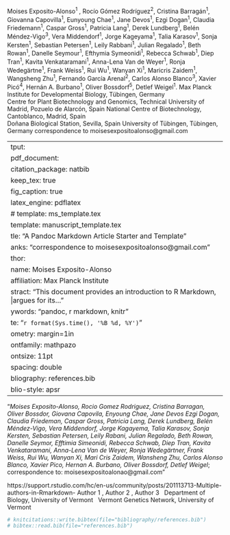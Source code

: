 \newline Moises Exposito-Alonso^1^\textsuperscript{*}  , 
  Rocío Gómez Rodríguez^2^, 
  Cristina Barragán^1^, 
  Giovanna Capovilla^1^,
  Eunyoung Chae^1^,
  Jane Devos^1^,
  Ezgi Dogan^1^,
  Claudia Friedemann^1^,
  Caspar Gross^1^,
  Patricia Lang^1^,
  Derek Lundberg^1^,
  Belén Méndez-Vigo^3^,
  Vera Middendorf^1^,
  Jorge Kageyama^1^,
  Talia Karasov^1^,
  Sonja Kersten^1^,
  Sebastian Petersen^1^,
  Leily Rabbani^1^,
  Julian Regalado^1^,
  Beth Rowan^1^,
  Danelle Seymour^1^,
  Efthymia Symeonidi^1^, 
  Rebecca Schwab^1^,
  Diep Tran^1^,
  Kavita Venkataramani^1^,
  Anna-Lena Van de Weyer^1^,
  Ronja Wedegärtne^1^,
  Frank Weiss^1^,
  Rui Wu^1^,
  Wanyan Xi^1^,
  Maricris Zaidem^1^,
  Wangsheng Zhu^1^,
  Fernando García Arenal^2^,
  Carlos Alonso Blanco^3^,
  Xavier Picó^4^,
  Hernán A. Burbano^1^,
  Oliver Bossdorf^5^,
  Detlef Weigel^1^.
  \newline 
  \newline \textsuperscript{1} Max Planck Institute for Developmental Biology, Tübingen, Germany    
  \newline \textsuperscript{2} Centre for Plant Biotechnology and Genomics, Technical University of Madrid, Pozuelo de Alarcón, Spain 
  \newline \textsuperscript{3} National Centre of Biotechnology, Cantoblanco, Madrid, Spain  
  \newline \textsuperscript{4} Doñana Biological Station, Sevilla, Spain
  \newline \textsuperscript{5} University of Tübingen, Tübingen, Germany
  \newline \textsuperscript{*} correspondence to moisesexpositoalonso@gmail.com
  \newline \newline \newline \newline \newline \newline 
  
  
  
  
  ---
output: 
  pdf_document:
    citation_package: natbib
    keep_tex: true
    fig_caption: true
    latex_engine: pdflatex
    # template: ms_template.tex
    template: manuscript_template.tex
title: "A Pandoc Markdown Article Starter and Template"
thanks: "correspondence to moisesexpositoalonso@gmail.com"
author:
- name: Moises Exposito-Alonso
  affiliation: Max Planck Institute
abstract: "This document provides an introduction to R Markdown, |argues for its..."
keywords: "pandoc, r markdown, knitr"
date: "`r format(Sys.time(), '%B %d, %Y')`"
geometry: margin=1in
#fontfamily: mathpazo
#fontsize: 11pt
# spacing: double
bibliography: references.bib
biblio-style: apsr
---


"*Moises Exposito-Alonso, Rocio Gomez Rodriguez, Cristina Barragan, Oliver Bossdor, Giovana Capovila, Enyoung Chae, Jane Devos Ezgi Dogan, Claudia Friedeman, Caspar Gross, Patricia Lang, Derek Lundberg, Belén Méndez-Vigo, Vera Middendorf, Jorge Kagayema, Talia Karasov, Sonja Kersten, Sebastian Petersen, Leily Rabani, Julian Regalado, Beth Rowan, Danelle Seymor, Efftimia Simeonidi, Rebecca Schwab, Diep Tran, Kavita Venkataramani, Anna-Lena Van de Weyer, Ronja Wedegärtner, Frank Weiss, Rui Wu, Wanyan Xi, Mari Cris Zaidem, Wansheng Zhu, Carlos Alonso Blanco, Xavier Pico, Hernan A. Burbano, Oliver Bossdorf, Detlef Weigel*;  correspondence to: moisesexpositoalonao@gmail.com"


https://support.rstudio.com/hc/en-us/community/posts/201113713-Multiple-authors-in-Rmarkdown-
 Author 1 \textsuperscript{1}, Author 2 \textsuperscript{1}, Author 3 \textsuperscript{2} \ \newline \newline \textsuperscript{1} Department of Biology, University of Vermont \ \textsuperscript{2} Vermont Genetics Network, University of Vermont




<!-- ## Equations -->

<!-- The deterministic part of the model is defined by this **in-line equation** as -->
<!-- $\mu_i = \beta_0 + \beta_1x$, and the stochastic part by the **centered equation**: -->

<!-- $$ \frac{1}{\sqrt{2\pi}\sigma}e^{-(x-\mu_i)^2/(2\sigma^2)} $$ -->

<!-- ## Tables -->

<!-- ```{r kable, echo=FALSE} -->
<!-- library(knitr) -->

<!-- x <- rnorm(100) -->
<!-- y <- 2*x + rnorm(100) -->
<!-- out <- lm(y ~ x) -->
<!-- kable(summary(out)$coef, digits=2, caption="This is a GLM summary table.") -->
<!-- ``` -->

<!-- ```{r xtable, results="asis", echo=FALSE, eval=FALSE, message=FALSE} -->
<!-- library(xtable) -->
<!-- # tab <- xtable(summary(out)$coef, digits=c(0, 2, 2, 1, 2), -->
<!-- #               caption="This is a GLM summary table.") -->
<!-- # print(tab, type="latex") -->
<!-- ``` -->

<!-- ## Plots -->

<!-- ```{r carDataPlot, echo=FALSE, fig.cap="Relationship between x and y. The solid line is least-squares linear regression.", fig.width=4, fig.height=4} -->
<!--   plot(x, y) -->
<!--   abline(out) -->
<!-- ``` -->
<!-- ## Citations -->

<!-- The relationship was first described by -->
<!-- `r citet("10.1111/j.1461-0248.2005.00827.x")`. However, there are also opinions -->
<!-- that the relationship is spurious `r citep("10.1111/j.2041-210x.2012.00264.x")`. -->
<!-- We used R for our calculations `r citep(citation())`, and we used package `knitcitations` `r citep(citation("knitcitations"))` to make the bibliography. -->

<!-- `r citet("Salguero-Gomez2015-nn")` -->



```r
# knitcitations::write.bibtex(file="bibliography/references.bib")
# bibtex::read.bib(file="references.bib")

```
